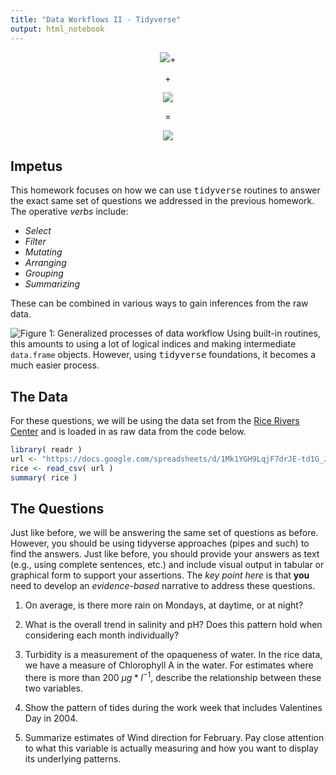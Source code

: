 ```yaml
---
title: "Data Workflows II - Tidyverse"
output: html_notebook
---
```




<center>
![](https://live.staticflickr.com/65535/50382551848_e170d17b46_m_d.jpg)+

$+$

![](https://live.staticflickr.com/65535/50383334422_50bd19859d_w_d.jpg)

$=$

![](https://media.giphy.com/media/SU3SECsWxuH3AsfGpj/giphy.gif)
</center>

## Impetus

This homework focuses on how we can use <tt>tidyverse</tt> routines to answer the exact same set of questions we addressed in the previous homework.  The operative *verbs* include:

- *Select*  
- *Filter*  
- *Mutating*  
- *Arranging* 
- *Grouping*  
- *Summarizing*  

These can be combined in various ways to gain inferences from the raw data.  

![Figure 1: Generalized processes of data workflow](https://live.staticflickr.com/65535/50367634341_454e5c0e80_c_d.jpg)
Using built-in routines, this amounts to using a lot of logical indices and making intermediate `data.frame` objects.  However, using <tt>tidyverse</tt> foundations, it becomes a much easier process.


## The Data

For these questions, we will be using the data set from the [Rice Rivers Center](https://ricerivers.vcu.edu) and is loaded in as raw data from the code below.

```r
library( readr )
url <- "https://docs.google.com/spreadsheets/d/1Mk1YGH9LqjF7drJE-td1G_JkdADOU0eMlrP01WFBT8s/pub?gid=0&single=true&output=csv"
rice <- read_csv( url )
summary( rice )
```


## The Questions

Just like before, we will be answering the same set of questions as before.  However, you should be using tidyverse approaches (pipes and such) to find the answers.  Just like before, you should provide your answers as text (e.g., using complete sentences, etc.) and include visual output in tabular or graphical form to support your assertions.  The *key point here* is that **you** need to develop an *evidence-based* narrative to address these questions.

1. On average, is there more rain on Mondays, at daytime, or at night?

2. What is the overall trend in salinity and pH?  Does this pattern hold when considering each month individually?

3. Turbidity is a measurement of the opaqueness of water.  In the rice data, we have a measure of Chlorophyll A in the water.  For estimates where there is more than 200 $µg*l^{-1}$, describe the relationship between these two variables.

4. Show the pattern of tides during the work week that includes Valentines Day in 2004.

5. Summarize estimates of Wind direction for February.  Pay close attention to what this variable is actually measuring and how you want to display its underlying patterns.

